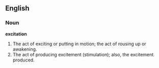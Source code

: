 ==English==

===Noun===

'''excitation'''

#The act of exciting or putting in motion; the act of rousing up or awakening.
#The act of producing excitement (stimulation); also, the excitement produced.